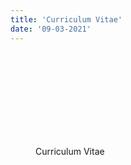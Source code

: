 ```yaml
---
title: 'Curriculum Vitae'
date: '09-03-2021'
---
```



![Curriculum Vitae](C:/Users/jcerv/OneDrive - UCLA IT Services/Documents/GitHub/jcervantez.github.io/content/CV.pdf)